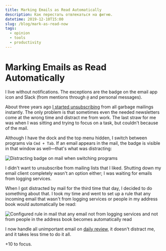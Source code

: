 ```yaml
---
title: Marking Emails as Read Automatically
description: Как перестать отвлекаться на фигню.
datetime: 2019-12-10T15:00
slug: /blog/mark-as-read-now
tags:
  - opinion
  - tools
  - productivity
---
```


# Marking Emails as Read Automatically

I live without notifications. The exceptions are the badge on the email app icon and Slack (from mentions through `@` and personal messages).

About three years ago [I started unsubscribing](/blog/unsubscribe-now/) from all garbage mailings instantly. The only problem is that sometimes even the needed newsletters come at the wrong time and distract me from work. The last straw for me was when I was sitting and trying to focus on a task, but couldn't because of the mail.

Although I have the dock and the top menu hidden, I switch between programs via `Cmd + Tab`. If an email appears in the mail, the badge is visible in that window as well—that's what was distracting:

![Distracting badge on mail when switching programs](/images/content/mark-as-read-now/cmd-tab.jpg)

I didn't want to unsubscribe from mailing lists that I liked. Shutting down my email client completely wasn't an option either; I was waiting for emails from logging services.

When I got distracted by mail for the third time that day, I decided to do something about that. I took my time and went to set up a rule that any incoming email that wasn't from logging services or people in my address book would automatically be read:

![Configured rule in mail that any email not from logging services and not from people in the address book becomes automatically read](/images/content/mark-as-read-now/email-rule.jpg)

I now handle all unimportant email on [daily review](/blog/jedi-technics/), it doesn't distract me, and it takes less time to do it all.

+10 to focus.
